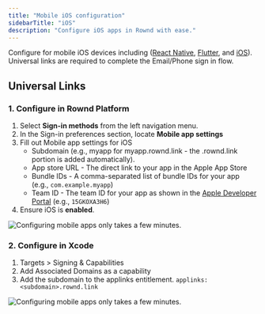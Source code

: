 ```yaml
---
title: "Mobile iOS configuration"
sidebarTitle: "iOS"
description: "Configure iOS apps in Rownd with ease."
---
```


Configure for mobile iOS devices including ([React Native](/sdk-reference/mobile/react-native), [Flutter](/sdk-reference/mobile/flutter), and [iOS](/sdk-reference/mobile/ios)). Universal links are required to complete the Email/Phone sign in flow.

## Universal Links

### 1. Configure in Rownd Platform

1. Select **Sign-in methods** from the left navigation menu.
2. In the Sign-in preferences section, locate **Mobile app settings**
3. Fill out Mobile app settings for iOS
    - Subdomain (e.g., myapp for myapp.rownd.link - the .rownd.link portion is added automatically).
    - App store URL - The direct link to your app in the Apple App Store
    - Bundle IDs - A comma-separated list of bundle IDs for your app (e.g., `com.example.myapp`)
    - Team ID - The team ID for your app as shown in the [Apple Developer Portal](https://developer.apple.com/account) (e.g., `15GKOXA3H6`)
4. Ensure iOS is **enabled**.

![Configuring mobile apps only takes a few minutes.](/images/mobile-app-settings2.png)

### 2. Configure in Xcode

1. Targets > Signing & Capabilities
2. Add Associated Domains as a capability
3. Add the subdomain to the applinks entitlement. `applinks:<subdomain>.rownd.link`

![Configuring mobile apps only takes a few minutes.](/images/xcode-deep-link.png)